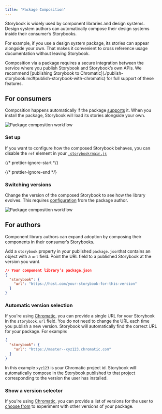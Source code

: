 ```yaml
---
title: 'Package Composition'
---
```


Storybook is widely used by component libraries and design systems. Design system authors can automatically compose their design systems inside their consumer’s Storybooks.

For example, if you use a design system package, its stories can appear alongside your own. That makes it convenient to cross reference usage documentation without leaving Storybook.

<Callout variant="info">
  Composition via a package requires a secure integration between the service where you publish Storybook and Storybook’s own APIs. We recommend [publishing Storybook to Chromatic](./publish-storybook.md#publish-storybook-with-chromatic) for full support of these features.
</Callout>

## For consumers

Composition happens automatically if the package [supports](#for-authors) it. When you install the package, Storybook will load its stories alongside your own.

![Package composition workflow](./package-composition.png)

### Set up

If you want to configure how the composed Storybook behaves, you can disable the `ref` element in your [`.storybook/main.js`](../configure/index.md#configure-story-rendering)

{/* prettier-ignore-start */}

<CodeSnippets path="main-config-refs-disable.md" />

{/* prettier-ignore-end */}

### Switching versions

Change the version of the composed Storybook to see how the library evolves. This requires [configuration](#show-a-version-selector) from the package author.

![Package composition workflow](./composition-versioning.png)

## For authors

Component library authors can expand adoption by composing their components in their consumer’s Storybooks.

Add a `storybook` property in your published `package.json`that contains an object with a `url` field. Point the URL field to a published Storybook at the version you want.

```json
// Your component library’s package.json
{
  "storybook": {
    "url": "https://host.com/your-storybook-for-this-version"
  }
}
```

### Automatic version selection

If you're using [Chromatic](./publish-storybook.md#publish-storybook-with-chromatic), you can provide a single URL for your Storybook in the `storybook.url` field. You do not need to change the URL each time you publish a new version. Storybook will automatically find the correct URL for your package. For example:

```json
{
  "storybook": {
    "url": "https://master--xyz123.chromatic.com"
  }
}
```

In this example `xyz123` is your Chromatic project id. Storybook will automatically compose in the Storybook published to that project corresponding to the version the user has installed.

### Show a version selector

If you're using [Chromatic](./publish-storybook.md#publish-storybook-with-chromatic), you can provide a list of versions for the user to [choose from](#switching-versions) to experiment with other versions of your package.
